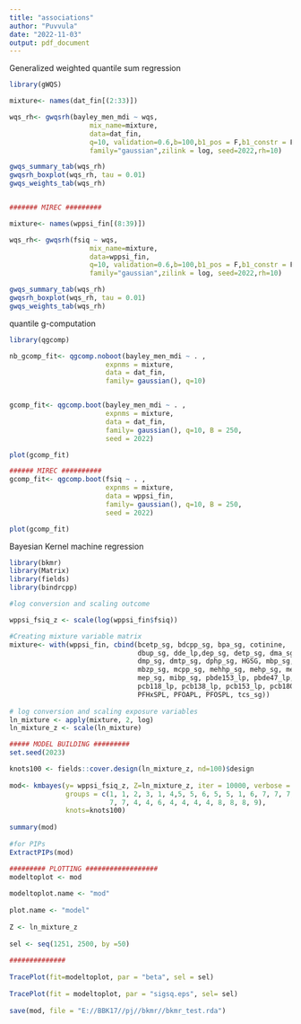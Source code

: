 ```yaml
---
title: "associations"
author: "Puvvula"
date: "2022-11-03"
output: pdf_document
---
```


Generalized weighted quantile sum regression
```r
library(gWQS)

mixture<- names(dat_fin[(2:33)])

wqs_rh<- gwqsrh(bayley_men_mdi ~ wqs,
                    mix_name=mixture,
                    data=dat_fin,
                    q=10, validation=0.6,b=100,b1_pos = F,b1_constr = F,
                    family="gaussian",zilink = log, seed=2022,rh=10)

gwqs_summary_tab(wqs_rh)
gwqsrh_boxplot(wqs_rh, tau = 0.01)
gwqs_weights_tab(wqs_rh)


####### MIREC #########

mixture<- names(wppsi_fin[(8:39)])

wqs_rh<- gwqsrh(fsiq ~ wqs,
                    mix_name=mixture,
                    data=wppsi_fin,
                    q=10, validation=0.6,b=100,b1_pos = F,b1_constr = F,
                    family="gaussian",zilink = log, seed=2022,rh=10)

gwqs_summary_tab(wqs_rh)
gwqsrh_boxplot(wqs_rh, tau = 0.01)
gwqs_weights_tab(wqs_rh)

```

quantile g-computation
```r
library(qgcomp)

nb_gcomp_fit<- qgcomp.noboot(bayley_men_mdi ~ . ,
                        expnms = mixture,
                        data = dat_fin,
                        family= gaussian(), q=10)


gcomp_fit<- qgcomp.boot(bayley_men_mdi ~ . ,
                        expnms = mixture,
                        data = dat_fin,
                        family= gaussian(), q=10, B = 250,
                        seed = 2022)

plot(gcomp_fit)

###### MIREC ##########
gcomp_fit<- qgcomp.boot(fsiq ~ . ,
                        expnms = mixture,
                        data = wppsi_fin,
                        family= gaussian(), q=10, B = 250,
                        seed = 2022)

plot(gcomp_fit)


```

Bayesian Kernel machine regression
```r
library(bkmr)
library(Matrix)
library(fields)
library(bindrcpp)

#log conversion and scaling outcome

wppsi_fsiq_z <- scale(log(wppsi_fin$fsiq))

#Creating mixture variable matrix
mixture<- with(wppsi_fin, cbind(bcetp_sg, bdcpp_sg, bpa_sg, cotinine,
                                dbup_sg, dde_lp,dep_sg, detp_sg, dma_sg,
                                dmp_sg, dmtp_sg, dphp_sg, HGSG, mbp_sg,
                                mbzp_sg, mcpp_sg, mehhp_sg, mehp_sg, meohp_sg,
                                mep_sg, mibp_sg, pbde153_lp, pbde47_lp, PBSG,
                                pcb118_lp, pcb138_lp, pcb153_lp, pcb180_lp,
                                PFHxSPL, PFOAPL, PFOSPL, tcs_sg))
 
# log conversion and scaling exposure variables
ln_mixture <- apply(mixture, 2, log) 
ln_mixture_z <- scale(ln_mixture) 

##### MODEL BUILDING #########
set.seed(2023)

knots100 <- fields::cover.design(ln_mixture_z, nd=100)$design
 
mod<- kmbayes(y= wppsi_fsiq_z, Z=ln_mixture_z, iter = 10000, verbose = T,  varsel = T,
              groups = c(1, 1, 2, 3, 1, 4,5, 5, 6, 5, 5, 1, 6, 7, 7, 7, 7, 7, 7,
                         7, 7, 4, 4, 6, 4, 4, 4, 4, 8, 8, 8, 9),
              knots=knots100)
 
summary(mod)
 
#for PIPs
ExtractPIPs(mod)

######### PLOTTING ##################
modeltoplot <- mod
 
modeltoplot.name <- "mod"
 
plot.name <- "model"
 
Z <- ln_mixture_z
 
sel <- seq(1251, 2500, by =50)
 
##############
 
TracePlot(fit=modeltoplot, par = "beta", sel = sel)
 
TracePlot(fit = modeltoplot, par = "sigsq.eps", sel= sel)
 
save(mod, file = "E://BBK17//pj//bkmr//bkmr_test.rda")
```




